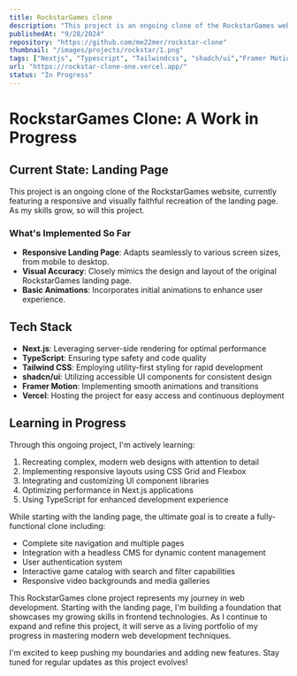 ```yaml
---
title: RockstarGames clone
description: "This project is an ongoing clone of the RockstarGames website"
publishedAt: "9/28/2024"
repository: "https://github.com/me22mer/rockstar-clone"
thumbnail: "/images/projects/rockstar/1.png"
tags: ["Nextjs", "Typescript", "Tailwindcss", "shadch/ui","Framer Motion", "Vercel"]
url: "https://rockstar-clone-one.vercel.app/"
status: "In Progress"
---
```


# RockstarGames Clone: A Work in Progress

## Current State: Landing Page

This project is an ongoing clone of the RockstarGames website, currently featuring a responsive and visually faithful recreation of the landing page. As my skills grow, so will this project.

### What's Implemented So Far

- **Responsive Landing Page**: Adapts seamlessly to various screen sizes, from mobile to desktop.
- **Visual Accuracy**: Closely mimics the design and layout of the original RockstarGames landing page.
- **Basic Animations**: Incorporates initial animations to enhance user experience.

## Tech Stack

- **Next.js**: Leveraging server-side rendering for optimal performance
- **TypeScript**: Ensuring type safety and code quality
- **Tailwind CSS**: Employing utility-first styling for rapid development
- **shadcn/ui**: Utilizing accessible UI components for consistent design
- **Framer Motion**: Implementing smooth animations and transitions
- **Vercel**: Hosting the project for easy access and continuous deployment

## Learning in Progress

Through this ongoing project, I'm actively learning:

1. Recreating complex, modern web designs with attention to detail
2. Implementing responsive layouts using CSS Grid and Flexbox
3. Integrating and customizing UI component libraries
4. Optimizing performance in Next.js applications
5. Using TypeScript for enhanced development experience

While starting with the landing page, the ultimate goal is to create a fully-functional clone including:

- Complete site navigation and multiple pages
- Integration with a headless CMS for dynamic content management
- User authentication system
- Interactive game catalog with search and filter capabilities
- Responsive video backgrounds and media galleries

This RockstarGames clone project represents my journey in web development. Starting with the landing page, I'm building a foundation that showcases my growing skills in frontend technologies. As I continue to expand and refine this project, it will serve as a living portfolio of my progress in mastering modern web development techniques.

I'm excited to keep pushing my boundaries and adding new features. Stay tuned for regular updates as this project evolves!